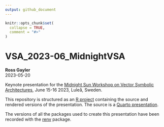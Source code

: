 ```yaml
---
output: github_document
---
```


<!-- README.md is generated from README.Rmd. Please edit that file -->

```r
knitr::opts_chunk$set(
  collapse = TRUE,
  comment = "#>"
)
```

# VSA_2023-06_MidnightVSA

**Ross Gayler**\
2023-05-20

<!-- badges: start -->

<!-- badges: end -->

Keynote presentation for the [Midnight Sun Workshop on Vector Symbolic Architectures](https://sites.google.com/ltu.se/midnightvsa/home?authuser=0), June 15-16 2023, Luleå, Sweden.

This repository is structured as an [R project](https://r4ds.had.co.nz/workflow-projects.html) containing the source and rendered versions of the presentation.
The source is a [Quarto presentation](https://quarto.org/docs/presentations/).

The versions of all the packages used to create this presentation have been recorded with the [renv](https://rstudio.github.io/renv/) package.

<!-- What is special about using `README.Rmd` is you can include R chunks. -->

<!-- You'll still need to render `README.Rmd` regularly, to keep `README.md` up-to-date. -->

<!-- `devtools::build_readme()` is handy for this. -->

<!-- You could also use GitHub Actions to re-render `README.Rmd` every time you push. -->

<!-- An example workflow can be found here: <https://github.com/r-lib/actions/tree/v1/examples>. -->

<!-- You can also embed plots. -->

<!-- In that case, don't forget to commit and push the resulting figure files, so they display on GitHub. -->
